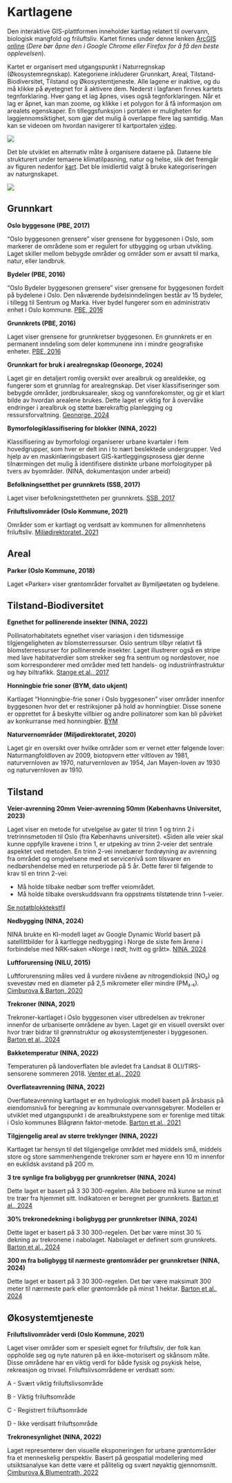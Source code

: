 # Kartlagene
Den interaktive GIS-plattformen inneholder kartlag relatert til  overvann, biologisk mangfold og friluftsliv. Kartet finnes under denne lenken [ArcGIS online](https://experience.arcgis.com/experience/b7addc9c33fd41f381942100e21fa427/) (*Dere bør åpne den i Google Chrome eller Firefox for å få den beste opplevelsen*). 


Kartet er organisert med utgangspunkt i Naturregnskap (Økosystemregnskap). Kategoriene inkluderer Grunnkart, Areal, Tilstand-Biodiversitet, Tilstand og Økosystemtjeneste. Alle lagene er inaktive, og du må klikke på øyetegnet for å aktivere dem. Nederst i lagfanen finnes kartets tegnforklaring. Hver gang et lag åpnes, vises også tegnforklaringen. Når et lag er åpnet, kan man zoome, og klikke i et polygon for å få informasjon om arealets egenskaper. En tilleggsfunksjon i portalen er muligheten for laggjennomsiktighet, som gjør det mulig å overlappe flere lag samtidig. Man kan se videoen om hvordan navigerer til kartportalen [video](https://nina-my.sharepoint.com/personal/maria_korkou_nina_no/_layouts/15/stream.aspx?id=%2Fpersonal%2Fmaria%5Fkorkou%5Fnina%5Fno%2FDocuments%2FRecording%2D20250509%5F103912%2Ewebm&nav=eyJyZWZlcnJhbEluZm8iOnsicmVmZXJyYWxBcHAiOiJTdHJlYW1XZWJBcHAiLCJyZWZlcnJhbFZpZXciOiJTaGFyZURpYWxvZy1MaW5rIiwicmVmZXJyYWxBcHBQbGF0Zm9ybSI6IldlYiIsInJlZmVycmFsTW9kZSI6InZpZXcifX0%3D&referrer=StreamWebApp%2EWeb&referrerScenario=AddressBarCopied%2Eview%2E9ba63c58%2Daf82%2D493a%2Dabb6%2D773761d6839c). 


![](transparency_new.PNG)

Det ble utviklet en alternativ måte å organisere dataene på. Dataene ble strukturert under temaene klimatilpasning, natur og helse, slik det fremgår av figuren nedenfor [kart](https://experience.arcgis.com/experience/7cc9ee07dece4a4585ba5c5be0773fe3). Det ble imidlertid valgt å bruke kategoriseringen av naturgnskapet.

![](kartportal_klima.PNG)

## Grunnkart

**Oslo byggesone (PBE, 2017)**

"Oslo byggesonen grensere" viser grensene for byggesonen i Oslo, som markerer de områdene som er regulert for utbygging og urban utvikling. Laget skiller mellom bebygde områder og områder som er avsatt til marka, natur, eller landbruk. 

**Bydeler (PBE, 2016)**

"Oslo Bydeler byggesonen grensere" viser grensene for byggesonen fordelt på bydelene i Oslo. Den nåværende bydelsinndelingen består av 15 bydeler, i tillegg til Sentrum og Marka. Hver bydel fungerer som en administrativ enhet i Oslo kommune.
[PBE, 2016](https://www.oslo.kommune.no/statistikk/geografiske-inndelinger/)

**Grunnkrets (PBE, 2016)**

Laget viser grensene for grunnkretser byggesonen. En grunnkrets er en permanent inndeling som deler kommunene inn i mindre geografiske enheter.
[PBE, 2016](https://www.oslo.kommune.no/statistikk/geografiske-inndelinger/)

**Grunnkart for bruk i arealregnskap (Geonorge, 2024)**

Laget gir en detaljert romlig oversikt over arealbruk og arealdekke, og fungerer som et grunnlag for arealregnskap. Det viser klassifiseringer som bebygde områder, jordbruksarealer, skog og vannforekomster, og gir et klart bilde av hvordan arealene brukes. Dette laget er viktig for å overvåke endringer i arealbruk og støtte bærekraftig planlegging og ressursforvaltning.
[Geonorge, 2024](https://kartkatalog.geonorge.no/metadata/grunnkart-for-bruk-i-arealregnskap-testversjon-wms/c7dc425b-60cd-42f7-a84e-202c7d7b912a)

**Bymorfologiklassifisering for blokker (NINA, 2022)**

Klassifisering av bymorfologi organiserer urbane kvartaler i fem hovedgrupper, som hver er delt inn i to nært beslektede undergrupper. Ved hjelp av en maskinlæringsbasert GIS-kartleggingsprosess gjør denne tilnærmingen det mulig å identifisere distinkte urbane morfologityper på tvers av byområder.
(NINA, dokumentasjon under arbeid)

**Befolkningsetthet per grunnkrets (SSB, 2017)**

Laget viser befolkningstettheten per grunnkrets. 
[SSB, 2017](https://www.ssb.no/statbank/table/04317) 

**Friluftslivområder (Oslo Kommune, 2021)**

Områder som er kartlagt og verdsatt av kommunen for allmennhetens friluftsliv.
[Miljødirektoratet, 2021](https://www.miljodirektoratet.no/globalassets/publikasjoner/m98/m98.PDF)

## Areal

**Parker (Oslo Kommune, 2018)**

Laget «Parker» viser grøntområder forvaltet av Bymiljøetaten og bydelene.  

## Tilstand-Biodiversitet

**Egnethet for pollinerende insekter (NINA, 2022)**

Pollinatorhabitatets egnethet viser variasjon i den tidsmessige tilgjengeligheten av blomsterressurser.
Oslo sentrum tilbyr relativt få blomsterressurser for pollinerende insekter. Laget illustrerer også en stripe med lave habitatverdier som strekker seg fra sentrum og nordøstover, noe som korresponderer med områder med tett handels- og industriinfrastruktur og høy biltrafikk.
[Stange et al., 2017](https://doi.org/10.3897/oneeco.2.e14014)

**Honningbie frie soner (BYM, dato ukjent)**

Kartlaget "Honningbie-frie soner i Oslo byggesonen" viser områder innenfor byggesonen hvor det er restriksjoner på hold av honningbier. 
Disse sonene er opprettet for å beskytte villbier og andre pollinatorer som kan bli påvirket av konkurranse med honningbier.
[BYM](https://www.oslo.kommune.no/natur-kultur-og-fritid/urbant-landbruk/birokt-i-oslo/#toc-6)

**Naturvernområder (Miljødirektoratet, 2020)**

Laget gir en oversikt over hvilke områder som er vernet etter følgende lover: Naturmangfoldloven av 2009, biotopvern etter viltloven av 1981, naturvernloven av 1970, naturvernloven av 1954, Jan Mayen-loven av 1930 og naturvernloven av 1910.

## Tilstand

**Veier-avrenning 20mm**
**Veier-avrenning 50mm (Københavns Universitet, 2023)**

Laget viser en metode for utvelgelse av gater til trinn 1 og trinn 2 i tretrinnsmetoden til Oslo (fra Københavns universitet). «Siden alle veier skal kunne oppfylle kravene i trinn 1, er utpeking av trinn 2-veier det sentrale aspektet ved metoden. En trinn 2-vei innebærer fordrøyning av avrenning fra området og omgivelsene med et servicenivå som tilsvarer en nedbørshendelse med en returperiode på 5 år. Dette fører til følgende to krav til en trinn 2-vei:

- Må holde tilbake nedbør som treffer veiområdet.
- Må holde tilbake overskuddsvann fra oppstrøms tilstøtende trinn 1-veier.

[Se notatblokktekstfil](https://github.com/NINAnor/SPARE_project/blob/main/layer_veieravren.txt)

**Nedbygging (NINA, 2024)**

NINA brukte en KI-modell laget av Google Dynamic World basert på satellittbilder for å kartlegge nedbygging i Norge de siste fem årene i forbindelse med NRK-saken «Norge i rødt, hvitt og grått».
[NINA, 2024](https://www.nina.no/Om-NINA/Aktuelt/Nyheter/article/kartlegg-nedbygging-av-natur-selv)

**Luftforurensing (NILU, 2015)**

Luftforurensning måles ved å vurdere nivåene av nitrogendioksid (NO₂) og svevestøv med en diameter på 2,5 mikrometer eller mindre (PM₂.₅).
[Cimburova & Barton, 2020](https://doi.org/10.1016/j.ufug.2020.126801)

**Trekroner (NINA, 2021)**

Trekroner-kartlaget i Oslo byggesonen viser utbredelsen av trekroner innenfor de urbaniserte områdene av byen. 
Laget gir en visuell oversikt over hvor trær bidrar til grønnstruktur og økosystemtjenester i byggesonen.
[Barton et al., 2024](https://brage.nina.no/nina-xmlui/handle/11250/3134268)

**Bakketemperatur (NINA, 2022)**

Temperaturen på landoverflaten ble avledet fra Landsat 8 OLI/TIRS-sensorene sommeren 2018.
[Venter et al., 2020](https://doi.org/10.1016/j.scitotenv.2019.136193)

**Overflateavrenning (NINA, 2022)**

Overflateavrenning kartlaget er en hydrologisk modell basert på årsbasis på eiendomsnivå for beregning av kommunale overvannsgebyrer. Modellen er utviklet med utgangspunkt i de arealbrukstypene som er forenlige med tiltak i Oslo kommunes Blågrønn faktor-metode.
[Barton et al., 2021](https://niva.brage.unit.no/niva-xmlui/bitstream/handle/11250/2984562/BartonBrukerfinansiertVann2021bl%25C3%25A5.pdf?sequence=1&isAllowed=y)


**Tilgjengelig areal av større treklynger (NINA, 2022)**

Kartlaget tar hensyn til det tilgjengelige området med middels små, middels store og store sammenhengende trekroner som er høyere enn 10 m innenfor en euklidsk avstand på 200 m.


**3 tre synlige fra boligbygg per grunnkretser (NINA, 2024)**

Dette laget er basert på 3 30 300-regelen. Alle beboere må kunne se minst tre trær fra hjemmet sitt. Indikatoren er beregnet per grunnkrets.
[Barton et al., 2024](https://brage.nina.no/nina-xmlui/handle/11250/3134268)

**30% trekronedekning i boligbygg per grunnkretser (NINA, 2024)**

Dette laget er basert på 3 30 300-regelen. Det bør være minst 30 % dekning av trekronene i nabolaget. Nabolaget er definert som grunnkrets.
[Barton et al., 2024](https://brage.nina.no/nina-xmlui/handle/11250/3134268)

**300 m fra boligbygg til nærmeste grøntområder per grunnkretser  (NINA, 2024)**

Dette laget er basert på 3 30 300-regelen. Det bør være maksimalt 300 meter til nærmeste park eller grøntområde på minst 1 hektar. 
[Barton et al., 2024](https://brage.nina.no/nina-xmlui/handle/11250/3134268)

## Økosystemtjeneste

**Friluftslivområder verdi (Oslo Kommune, 2021)**

Laget viser områder som er spesielt egnet for friluftsliv, der folk kan oppholde seg og nyte naturen på en ikke-motorisert og skånsom måte. Disse områdene har en viktig verdi for både fysisk og psykisk helse, rekreasjon og trivsel. Friluftslivsområdene er verdsatt som:

A - Svært viktig friluftslivsområde

B - Viktig friluftsområde

C - Registrert friluftsområde

D - Ikke verdisatt friluftsområde

**Trekronesynlighet (NINA, 2022)**

Laget representerer den visuelle eksponeringen for urbane grøntområder fra et menneskelig perspektiv. Basert på geospatial modellering med utsiktsanalyse kan dette være et pålitelig og svært nøyaktig gjennomsnitt. 
[Cimburova & Blumentrath, 2022](https://doi.org/10.1016/j.landurbplan.2022.104395)
